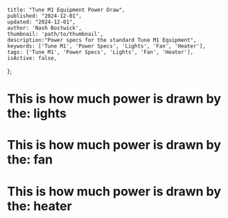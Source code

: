 
    title: "Tune M1 Equipment Power Draw",
    published: "2024-12-01",
    updated: "2024-12-01",
    author: 'Nash Bostwick',
    thumbnail: 'path/to/thumbnail',
    description:"Power specs for the standard Tune M1 Equipment",
    keywords: ['Tune M1', 'Power Specs', 'Lights', 'Fan', 'Heater'],
    tags: ['Tune M1', 'Power Specs', 'Lights', 'Fan', 'Heater'],
    isActive: false,
};



<MdxLayout>
    <h1>This is how much power is drawn by the: lights</h1>
    <h1>This is how much power is drawn by the: fan</h1>
    <h1>This is how much power is drawn by the: heater</h1>
</MdxLayout>
